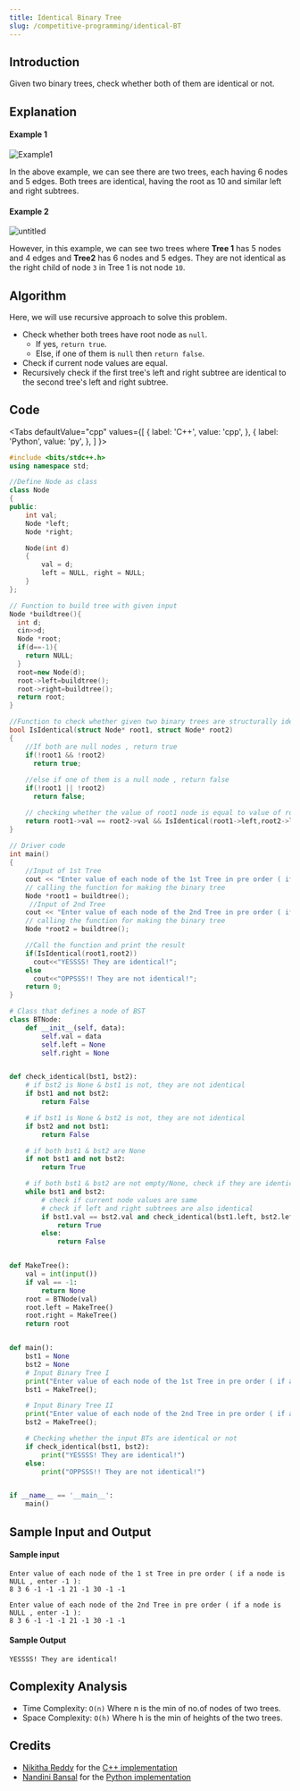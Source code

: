 ```yaml
---
title: Identical Binary Tree
slug: /competitive-programming/identical-BT
---
```


## Introduction

Given two binary trees, check whether both of them are identical or not.

## Explanation

#### Example 1

![Example1](https://user-images.githubusercontent.com/61618767/119145997-d00f6600-ba67-11eb-8034-4b21b1409d89.png)

In the above example, we can see there are two trees, each having 6 nodes and 5 edges.
Both trees are identical, having the root as 10 and similar left and right subtrees. 

#### Example 2

![untitled](https://user-images.githubusercontent.com/61618767/119168598-af063f80-ba7e-11eb-8ad3-5d97c4dcb857.png)

However, in this example, we can see two trees where **Tree 1** has 5 nodes and 4 edges 
and **Tree2** has 6 nodes and 5 edges. They are not identical as the right child of node `3` in Tree 1 is not node `10`.

## Algorithm

Here, we will use recursive approach to solve this problem.

* Check whether both trees have root node as `null`.
  * If yes, `return true`.
  * Else, if one of them is `null` then `return false`.
* Check if current node values are equal.
* Recursively check if the first tree's left and right subtree are identical to the second tree's left and right subtree.

## Code


<Tabs
  defaultValue="cpp"
  values={[
    { label: 'C++', value: 'cpp', },
    { label: 'Python', value: 'py', },
  ]
}>

<TabItem value="cpp">

```cpp
#include <bits/stdc++.h> 
using namespace std;

//Define Node as class
class Node
{
public:
    int val;
    Node *left;
    Node *right;

    Node(int d)
    {
        val = d;
        left = NULL, right = NULL;
    }
};

// Function to build tree with given input
Node *buildtree(){
  int d;
  cin>>d;
  Node *root;
  if(d==-1){
    return NULL;
  }
  root=new Node(d);
  root->left=buildtree();
  root->right=buildtree();
  return root;
}

//Function to check whether given two binary trees are structurally identical or not
bool IsIdentical(struct Node* root1, struct Node* root2)
{
    //If both are null nodes , return true
    if(!root1 && !root2)
      return true;
    
    //else if one of them is a null node , return false
    if(!root1 || !root2)
      return false;

    // checking whether the value of root1 node is equal to value of root2 node and recursively find if their subtrees are identical
    return root1->val == root2->val && IsIdentical(root1->left,root2->left) && IsIdentical(root1->right,root2->right);
}
                
// Driver code
int main()
{
    //Input of 1st Tree
    cout << "Enter value of each node of the 1st Tree in pre order ( if a node is NULL , enter -1 ) : ";
    // calling the function for making the binary tree
    Node *root1 = buildtree();
     //Input of 2nd Tree
    cout << "Enter value of each node of the 2nd Tree in pre order ( if a node is NULL , enter -1 ) : ";
    // calling the function for making the binary tree
    Node *root2 = buildtree();

    //Call the function and print the result
    if(IsIdentical(root1,root2))
      cout<<"YESSSS! They are identical!";
    else
      cout<<"OPPSSS!! They are not identical!";
    return 0; 
}
```

</TabItem>

<TabItem value="py">

```python
# Class that defines a node of BST
class BTNode:
    def __init__(self, data):
        self.val = data
        self.left = None
        self.right = None


def check_identical(bst1, bst2):
    # if bst2 is None & bst1 is not, they are not identical
    if bst1 and not bst2:
        return False

    # if bst1 is None & bst2 is not, they are not identical
    if bst2 and not bst1:
        return False

    # if both bst1 & bst2 are None
    if not bst1 and not bst2:
        return True

    # if both bst1 & bst2 are not empty/None, check if they are identical
    while bst1 and bst2:
        # check if current node values are same
        # check if left and right subtrees are also identical
        if bst1.val == bst2.val and check_identical(bst1.left, bst2.left) and check_identical(bst1.right, bst2.right):
            return True
        else:
            return False


def MakeTree():
    val = int(input())
    if val == -1:
        return None
    root = BTNode(val)
    root.left = MakeTree()
    root.right = MakeTree()
    return root


def main():
    bst1 = None
    bst2 = None
    # Input Binary Tree I
    print("Enter value of each node of the 1st Tree in pre order ( if a node is NULL , enter -1 ): ")
    bst1 = MakeTree();

    # Input Binary Tree II
    print("Enter value of each node of the 2nd Tree in pre order ( if a node is NULL , enter -1 ): ")
    bst2 = MakeTree();

    # Checking whether the input BTs are identical or not
    if check_identical(bst1, bst2):
        print("YESSSS! They are identical!")
    else:
        print("OPPSSS!! They are not identical!")


if __name__ == '__main__':
    main()
```
</TabItem>
</Tabs>

## Sample Input and Output

#### Sample input

```
Enter value of each node of the 1 st Tree in pre order ( if a node is NULL , enter -1 ): 
8 3 6 -1 -1 -1 21 -1 30 -1 -1 

Enter value of each node of the 2nd Tree in pre order ( if a node is NULL , enter -1 ): 
8 3 6 -1 -1 -1 21 -1 30 -1 -1 

```

#### Sample Output 

```
YESSSS! They are identical!
```

## Complexity Analysis

- Time Complexity: `O(n)` Where n is the min of no.of nodes of two trees.
- Space Complexity: `O(h)` Where h is the min of heights of the two trees.

## Credits

- [Nikitha Reddy](https://github.com/Nikitha2309) for the [C++ implementation](https://github.com/TesseractCoding/NeoAlgo/blob/master/C-Plus-Plus/ds/Structurally_Identical_Binary_Trees.cpp)
- [Nandini Bansal](https://github.com/nandinib1999) for the [Python implementation](https://github.com/TesseractCoding/NeoAlgo/blob/master/Python/ds/identical_binary_tree.py)